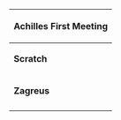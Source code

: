 {| class="wikitable"
|+
! colspan="2" |Achilles First Meeting
|-
|'''Scratch'''
|"ザグレウス、顔を見られてよかった。\n稽古中に教えたことを、くれぐれも忘れるな。\n「死の痛みは、乗り越えうる障害にすぎぬ」…"
|-
|'''Zagreus'''
|"…「恐怖を感じるは、弱者の証し」。\n行ってきます、師匠。"
|-
|}